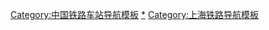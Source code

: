 {{Navbox with collapsible groups
|listclass=hlist
|name = 上海铁路车站
|title = 上海铁路车站
|state = {{{state<includeonly>|collapsed</includeonly>}}}
|above = [[上海铁路局]]
 
|group1 = 使用中與已建成的车站
|state1 = plain
|list1 = {{Navbox|child
|group1 = [[特等站 (中鐵)|特等站]]
|list1 = 
*[[上海站|上海站（新客站）]]
*[[上海虹桥站]]
*[[北郊站]]
*[[南翔站 (京沪铁路)|南翔站]]
|group2 = [[一等站 (中鐵)|一等站]]
|list2 = 
*[[上海西站]]
*[[上海南站]]
*[[何家湾站]]
|group3 = [[二等站 (中鐵)|二等站]]
|list3 = 
*[[杨浦站]]
*[[桃浦站]]
*[[闵行站]]
*[[新龙华站 (中国铁路)|新龙华站]]
*[[安亭北站]]
*[[南翔北站]]
|group4 = [[三等站 (中鐵)|三等站]]
|list4 = 
*[[松江南站]]
*[[松江站 (上海市)|松江站]]
*[[金山北站]]
*[[安亭站 (京沪铁路)|安亭站]]
*[[张庙站]]
*[[新桥站 (上海市)|新桥站]]
*[[金卫西站]]
|group5 = [[四等站 (中鐵)|四等站]]
|list5 = 
*[[黄渡站]]
*[[封浜站]]
*[[杨行站]]
*[[莘庄站 (铁路)|莘庄站]]
*[[江桥镇站]]
*[[春申站]]
*[[石湖荡站]]
*[[枫泾站]]
*[[七宝站 (铁路)|七宝站]]
*[[闵行西站]]
*[[叶榭站]]
*[[江湾站]]
*[[殷行站]]
|group7 = 等級未定車站
|list7 = 
*[[金山卫站]]
*[[金山园区站]]
*[[亭林站]]
*[[车墩站]]
*[[漕泾站]]
*[[海湾站]]
*[[四团站]]
*[[淡水桥站]]
*[[吴泾站]]
*[[芦潮港站|芦潮港（临港）站]]
*[[平安站 (铁路)|平安站]]
*[[安亭西站]]
}}
 
|group2 = 规划与建设中车站
|state2 = plain
|list2 = 
*[[上海宝山站]]
*[[奉贤站]]
*[[奉城站]]
*[[万祥站]]
*[[浦东站 (铁路)|浦东站]]
*[[上海东站]]
*[[川沙站 (铁路)|川沙站]]
*[[曹路站 (铁路)|曹路站]]
*[[高东站]]
*[[外高桥站]]
*[[徐行站]]
*[[虹桥站（城际）]]
*[[七宝站（城际）]]
*[[华泾站]]
*[[三林南站]]
*[[张江站]]
*[[度假区站]]
*[[浦东机场站]]
*[[浦东机场规划航站楼站]]
 
|group3 = 已废弃车站
|state3 = plain
|list3 = 
*[[长宁站 (上海市)|长宁站（旧上海西站）]]
*[[徐家汇火车站|徐家汇站]]
*[[上海站|上海东站(1987年以前)]]
*[[上海北站|上海站（老北站）]]
*[[上海南站 (1908年–1937年)|上海南站（老南站）]]
*[[梅陇站]]
*[[匡巷站]]
*[[山阳站]]
*[[金卫东站]]
*[[南浦站 (上海市)|南浦站]]
*[[新浜站]]
*[[协兴站]]
*[[星华站]]
*[[久星站]]
}}<noinclude>
 
 
[[Category:中国铁路车站导航模板]]
[[Category:上海市铁路车站|*]]
[[Category:上海铁路导航模板]]
</noinclude>